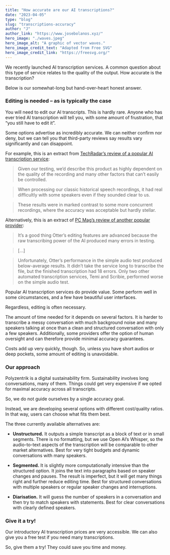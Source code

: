```yaml
---
title: "How accurate are our AI transcriptions?"
date: "2023-04-05"
type: "blog"
slug: "transcriptions-accuracy"
author: "J"
author_link: "https://www.josebolanos.xyz/"
hero_image: "./waves.jpeg"
hero_image_alt: "A graphic of vector waves."
hero_image_credit_text: "Adapted from Free SVG"
hero_image_credit_link: "https://freesvg.org/"
---
```

We recently launched AI transcription services. A common question about this type of service relates to the quality of the output. How accurate is the transcription?

Below is our somewhat-long but hand-over-heart honest answer.

### Editing is needed – as is typically the case
You will need to edit our AI transcripts. This is hardly rare. Anyone who has ever tried AI transcription will tell you, with some amount of frustration, that “you still have to edit it”.

Some options advertise as incredibly accurate. We can neither confirm nor deny, but we can tell you that third-party reviews say results vary significantly and can disappoint.

For example, this is an extract from [TechRadar’s review of a popular AI transcription service](https://www.techradar.com/reviews/sonixai):  

> Given our testing, we’d describe this product as highly dependent on the quality of the recording and many other factors that can’t easily be controlled.

> When processing our classic historical speech recordings, it had real difficultly with some speakers even if they sounded clear to us.

> These results were in marked contrast to some more concurrent recordings, where the accuracy was acceptable but hardly stellar.

Alternatively, this is an extract of [PC Mag’s review of another popular provider](https://uk.pcmag.com/speech-recognition/93615/otter): 

> It’s a good thing Otter’s editing features are advanced because the raw transcribing power of the AI produced many errors in testing.

> […]

> Unfortunately, Otter’s performance in the simple audio test produced below-average results. It didn’t take the service long to transcribe the file, but the finished transcription had 18 errors. Only two other automated transcription services, Temi and Scribie, performed worse on the simple audio test.

Popular AI transcription services do provide value. Some perform well in some circumstances, and a few have beautiful user interfaces.

Regardless, editing is often necessary.

The amount of time needed for it depends on several factors. It is harder to transcribe a messy conversation with much background noise and many speakers talking at once than a clean and structured conversation with only a few speakers. Additionally, some providers offer the option of human oversight and can therefore provide minimal accuracy guarantees.

Costs add up very quickly, though. So, unless you have short audios or deep pockets, some amount of editing is unavoidable.

### Our approach
Polyzentrik is a digital sustainability firm. Sustainability involves long conversations, many of them. Things could get very expensive if we opted for maximal accuracy across all transcripts.

So, we do not guide ourselves by a single accuracy goal. 

Instead, we are developing several options with different cost/quality ratios. In that way, users can choose what fits them best.

The three currently available alternatives are:

* **Unstructured.** It outputs a simple transcript as a block of text or in small segments. There is no formatting, but we use Open AI’s Whisper, so the audio-to-text aspects of the transcription will be comparable to other market alternatives. Best for very tight budgets and dynamic conversations with many speakers.

* **Segmented.** It is slightly more computationally intensive than the structured option. It joins the text into paragraphs based on speaker changes and pauses. The result is imperfect, but it will get many things right and further reduce editing time. Best for structured conversations with multiple speakers or regular speaker changes and interruptions.

* **Diarisation.** It will guess the number of speakers in a conversation and then try to match speakers with statements. Best for clear conversations with clearly defined speakers.

### Give it a try!
Our introductory AI transcription prices are very accessible. We can also give you a free test if you need many transcriptions. 

So, give them a try! They could save you time and money.

